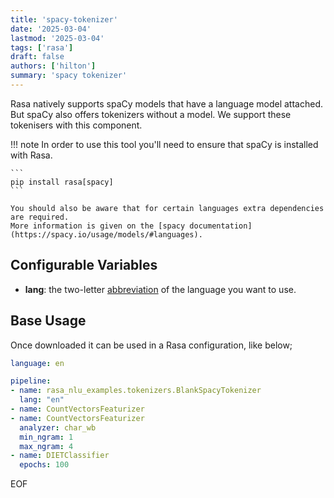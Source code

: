 ```yaml
---
title: 'spacy-tokenizer'
date: '2025-03-04'
lastmod: '2025-03-04'
tags: ['rasa']
draft: false
authors: ['hilton']
summary: 'spacy tokenizer'
---
```

Rasa natively supports spaCy models that have a language model attached. But spaCy
also offers tokenizers without a model. We support these tokenisers with this
component.

!!! note
    In order to use this tool you'll need to ensure that spaCy is installed with Rasa.

    ```
    pip install rasa[spacy]
    ```

    You should also be aware that for certain languages extra dependencies are required.
    More information is given on the [spacy documentation](https://spacy.io/usage/models/#languages).


## Configurable Variables

- **lang**: the two-letter [abbreviation](https://spacy.io/usage/models/#languages) of the language you want to use.

## Base Usage

Once downloaded it can be used in a Rasa configuration, like below;

```yaml
language: en

pipeline:
- name: rasa_nlu_examples.tokenizers.BlankSpacyTokenizer
  lang: "en"
- name: CountVectorsFeaturizer
- name: CountVectorsFeaturizer
  analyzer: char_wb
  min_ngram: 1
  max_ngram: 4
- name: DIETClassifier
  epochs: 100
```
EOF
